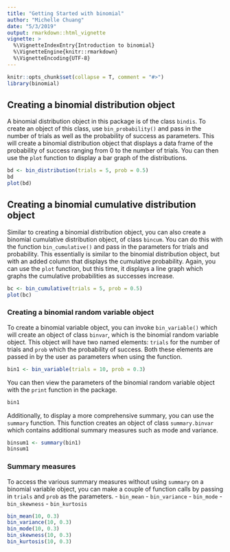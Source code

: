 ```yaml
---
title: "Getting Started with binomial"
author: "Michelle Chuang"
date: "5/3/2019"
output: rmarkdown::html_vignette
vignette: >
  %\VignetteIndexEntry{Introduction to binomial}
  %\VignetteEngine{knitr::rmarkdown}
  %\VignetteEncoding{UTF-8}
---
```


```r
knitr::opts_chunk$set(collapse = T, comment = "#>")
library(binomial)
```

## Creating a binomial distribution object
A binomial distribution object in this package is of the class `bindis`. To create an object of this class, use `bin_probability()` and pass in the number of trials as well as the probability of success as parameters. This will create a binomial distribution object that displays a data frame of the probability of success ranging from 0 to the number of trials. You can then use the `plot` function to display a bar graph of the distributions.
```r
bd <- bin_distribution(trials = 5, prob = 0.5)
bd
plot(bd)
```

## Creating a binomial cumulative distribution object
Similar to creating a binomial distribution object, you can also create a binomial cumulative distribution object, of class `bincum`. You can do this with the function `bin_cumulative()` and pass in the parameters for trials and probability. This essentially is similar to the binomial distribution object, but with an added column that displays the cumulative probability. Again, you can use the `plot` function, but this time, it displays a line graph which graphs the cumulative probabilities as successes increase.
```r
bc <- bin_cumulative(trials = 5, prob = 0.5)
plot(bc)
```

### Creating a binomial random variable object
To create a binomial variable object, you can invoke `bin_variable()` which will create an object of class `binvar`, which is the binomial random variable object. This object will have two named elements: `trials` for the number of trials and `prob` which the probability of success. Both these elements are passed in by the user as parameters when using the function.
```r
bin1 <- bin_variable(trials = 10, prob = 0.3)
```
You can then view the parameters of the binomial random variable object with the `print` function in the package.
```r
bin1
```
Additionally, to display a more comprehensive summary, you can use the `summary` function. This function creates an object of class `summary.binvar` which contains additional summary measures such as mode and variance.
```r
binsum1 <- summary(bin1)
binsum1
```

### Summary measures
To access the various summary measures without using `summary` on a binomial variable object, you can make a couple of function calls by passing in `trials` and `prob` as the parameters.
- `bin_mean`
- `bin_variance`
- `bin_mode`
- `bin_skewness`
- `bin_kurtosis`
```r
bin_mean(10, 0.3)
bin_variance(10, 0.3)
bin_mode(10, 0.3)
bin_skewness(10, 0.3)
bin_kurtosis(10, 0.3)
```
